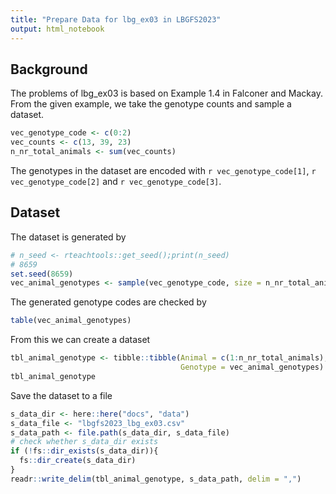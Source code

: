 ```yaml
---
title: "Prepare Data for lbg_ex03 in LBGFS2023"
output: html_notebook
---
```



## Background
The problems of lbg_ex03 is based on Example 1.4 in Falconer and Mackay. From the given example, we take the genotype counts and sample a dataset.

```r
vec_genotype_code <- c(0:2)
vec_counts <- c(13, 39, 23)
n_nr_total_animals <- sum(vec_counts)
```

The genotypes in the dataset are encoded with `r vec_genotype_code[1]`, `r vec_genotype_code[2]` and `r vec_genotype_code[3]`. 


## Dataset
The dataset is generated by

```r
# n_seed <- rteachtools::get_seed();print(n_seed)
# 8659
set.seed(8659)
vec_animal_genotypes <- sample(vec_genotype_code, size = n_nr_total_animals, prob = vec_counts/n_nr_total_animals, replace = TRUE)
```

The generated genotype codes are checked by

```r
table(vec_animal_genotypes)
```

From this we can create a dataset 

```r
tbl_animal_genotype <- tibble::tibble(Animal = c(1:n_nr_total_animals),
                                      Genotype = vec_animal_genotypes)
tbl_animal_genotype
```

Save the dataset to a file

```r
s_data_dir <- here::here("docs", "data")
s_data_file <- "lbgfs2023_lbg_ex03.csv"
s_data_path <- file.path(s_data_dir, s_data_file)
# check whether s_data_dir exists
if (!fs::dir_exists(s_data_dir)){
  fs::dir_create(s_data_dir)
}
readr::write_delim(tbl_animal_genotype, s_data_path, delim = ",")
```

